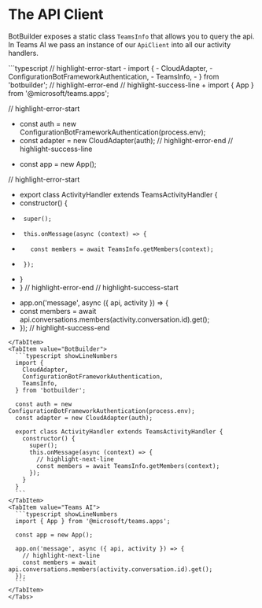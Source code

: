 
# The API Client

BotBuilder exposes a static class `TeamsInfo` that allows you to query the api. In Teams AI
we pass an instance of our `ApiClient` into all our activity handlers.

<Tabs groupId="sending-activities">
  <TabItem value="Diff" default>
  ```typescript
  // highlight-error-start
-  import {
-    CloudAdapter,
-    ConfigurationBotFrameworkAuthentication,
-    TeamsInfo,
-  } from 'botbuilder';
  // highlight-error-end
  // highlight-success-line
+  import { App } from '@microsoft/teams.apps';

  // highlight-error-start
-  const auth = new ConfigurationBotFrameworkAuthentication(process.env);
-  const adapter = new CloudAdapter(auth);
  // highlight-error-end
  // highlight-success-line
+  const app = new App();

  // highlight-error-start
-  export class ActivityHandler extends TeamsActivityHandler {
-    constructor() {
-      super();
-      this.onMessage(async (context) => {
-        const members = await TeamsInfo.getMembers(context);
-      });
-    }
-  }
  // highlight-error-end
  // highlight-success-start
+  app.on('message', async ({ api, activity }) => {
+    const members = await api.conversations.members(activity.conversation.id).get();
+  });
  // highlight-success-end
  ```
  </TabItem>
  <TabItem value="BotBuilder">
    ```typescript showLineNumbers
    import {
      CloudAdapter,
      ConfigurationBotFrameworkAuthentication,
      TeamsInfo,
    } from 'botbuilder';

    const auth = new ConfigurationBotFrameworkAuthentication(process.env);
    const adapter = new CloudAdapter(auth);

    export class ActivityHandler extends TeamsActivityHandler {
      constructor() {
        super();
        this.onMessage(async (context) => {
          // highlight-next-line
          const members = await TeamsInfo.getMembers(context);
        });
      }
    }
    ```
  </TabItem>
  <TabItem value="Teams AI">
    ```typescript showLineNumbers
    import { App } from '@microsoft/teams.apps';

    const app = new App();

    app.on('message', async ({ api, activity }) => {
      // highlight-next-line
      const members = await api.conversations.members(activity.conversation.id).get();
    });
    ```
  </TabItem>
</Tabs>
